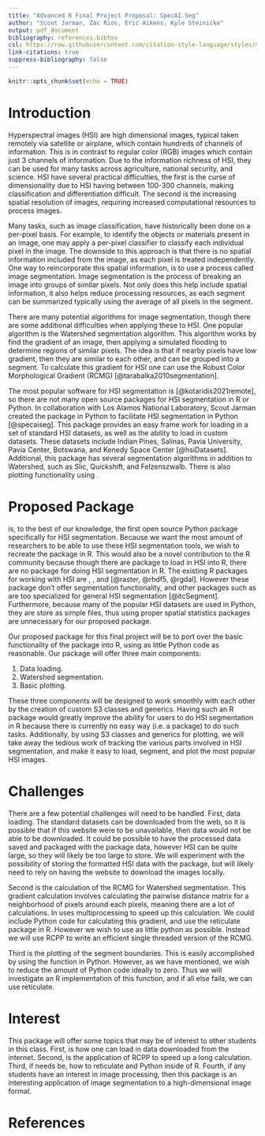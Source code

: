 ```yaml
---
title: "Advanced R Final Project Proposal: SpecAI.Seg"
author: "Scout Jarman, Zac Rios, Eric Aikens, Kyle Steinicke"
output: pdf_document
bibliography: references.bibtex
csl: https://raw.githubusercontent.com/citation-style-language/styles/master/research-institute-for-nature-and-forest.csl
link-citations: true
suppress-bibliography: false
---
```


```r
knitr::opts_chunk$set(echo = TRUE)
```

# Introduction

Hyperspectral images (HSI) are high dimensional images, typical taken remotely via satellite or airplane, which contain hundreds of channels of information.
This is in contrast to regular color (RGB) images which contain just 3 channels of information.
Due to the information richness of HSI, they can be used for many tasks across agriculture, national security, and science.
HSI have several practical difficulties, the first is the curse of dimensionality due to HSI having between 100-300 channels, making classification and differentiation difficult.
The second is the increasing spatial resolution of images, requiring increased computational resources to process images.

Many tasks, such as image classification, have historically been done on a per-pixel basis.
For example, to identify the objects or materials present in an image, one may apply a per-pixel classifier to classify each individual pixel in the image.
The downside to this approach is that there is no spatial information included from the image, as each pixel is treated independently.
One way to reincorporate this spatial information, is to use a process called image segmentation.
Image segmentation is the process of breaking an image into groups of similar pixels.
Not only does this help include spatial information, it also helps reduce processing resources, as each segment can be summarized typically using the average of all pixels in the segment.

There are many potential algorithms for image segmentation, though there are some additional difficulties when applying these to HSI.
One popular algorithm is the Watershed segmentation algorithm.
This algorithm works by find the gradient of an image, then applying a simulated flooding to determine regions of similar pixels.
The idea is that if nearby pixels have low gradient, then they are similar to each other, and can be grouped into a segment.
To calculate this gradient for HSI one can use the Robust Color Morphological Gradient (RCMG) [@tarabalka2010segmentation].

The most popular software for HSI segmentation is \texttt{eCogntition} [@kotaridis2021remote], so there are not many open source packages for HSI segmentation in R or Python.
In collaboration with Los Alamos National Laboratory, Scout Jarman created the \texttt{SpecAI.Seg} package in Python to facilitate HSI segmentation in Python [@specaiseg].
This package provides an easy frame work for loading in a set of standard HSI datasets, as well as the ability to load in custom datasets.
These datasets include Indian Pines, Salinas, Pavia University, Pavia Center, Botswana, and Kenedy Space Center [@hsiDatasets].
Additional, this package has several segmentation algorithms in addition to Watershed, such as Slic, Quickshift, and Felzenszwalb.
There is also plotting functionality using \texttt{matplotlib}.

# Proposed Package

\texttt{SpecAI.Seg} is, to the best of our knowledge, the first open source Python package specifically for HSI segmentation.
Because we want the most amount of researchers to be able to use these HSI segmentation tools, we wish to recreate the \texttt{SpecAI.Seg} package in R.
This would also be a novel contribution to the R community because though there are package to load in HSI into R, there are no package for doing HSI segmentation in R.
The existing R packages for working with HSI are \texttt{raster}, \texttt{rhdf5}, and \texttt{rgdal} [@raster, @rhdf5, @rgdal].
However these package don't offer segmentation functionality, and other packages such as \texttt{itcSegment} are too specialized for general HSI segmentation [@itcSegment].
Furthermore, because many of the popular HSI datasets are used in Python, they are store as simple \texttt{.mat} files, thus using proper spatial statistics packages are unnecessary for our proposed package.

Our proposed package for this final project will be to port over the basic functionality of the \texttt{SpecAI.Seg} package into R, using as little Python code as reasonable.
Our package will offer three main components:

1. Data loading.
2. Watershed segmentation.
3. Basic plotting.

These three components will be designed to work smoothly with each other by the creation of custom S3 classes and generics.
Having such an R package would greatly improve the ability for users to do HSI segmentation in R because there is currently no easy way (i.e. a package) to do such tasks.
Additionally, by using S3 classes and generics for plotting, we will take away the tedious work of tracking the various parts involved in HSI segmentation, and make it easy to load, segment, and plot the most popular HSI images.

# Challenges

There are a few potential challenges will need to be handled.
First, data loading.
The standard datasets can be downloaded from the web, so it is possible that if this website were to be unavailable, then data would not be able to be downloaded.
It could be possible to have the processed data saved and packaged with the package data, however HSI can be quite large, so they will likely be too large to store.
We will experiment with the possibility of storing the formatted HSI data with the package, but will likely need to rely on having the website to download the images locally.

Second is the calculation of the RCMG for Watershed segmentation.
This gradient calculation involves calculating the pairwise distance matrix for a neighborhood of pixels around each pixels, meaning there are a lot of calculations.
In \texttt{SpecAI.Seg} uses multiprocessing to speed up this calculation.
We could include Python code for calculating this gradient, and use the reticulate package in R.
However we wish to use as little python as possible.
Instead we will use RCPP to write an efficient single threaded version of the RCMG.

Third is the plotting of the segment boundaries.
This is easily accomplished by using the \texttt{scikit-image} function \texttt{mark\_boundaries} in Python.
However, as we have mentioned, we wish to reduce the amount of Python code ideally to zero.
Thus we will investigate an R implementation of this function, and if all else fails, we can use reticulate.

# Interest

This package will offer some topics that may be of interest to other students in this class.
First, is how one can load in data downloaded from the internet.
Second, is the application of RCPP to speed up a long calculation.
Third, if needs be, how to reticulate and Python inside of R.
Fourth, if any students have an interest in image processing, then this package is an interesting application of image segmentation to a high-dimensional image format.

# References
